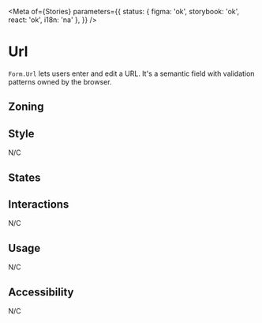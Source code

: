 

<Meta
	of={Stories}
	parameters={{
		status: { figma: 'ok', storybook: 'ok', react: 'ok', i18n: 'na' },
	}}
/>

# Url

`Form.Url` lets users enter and edit a URL. It's a semantic field with validation patterns owned by the browser.

## Zoning

<FigmaImage
	src="https://www.figma.com/file/qc8oUSyVJM67gSsbTShftt/%F0%9F%93%90-Zoning?node-id=245%3A219"
	alt="zoning image for inputs"
/>

## Style

N/C

## States

<Canvas>
	<Story of={Stories.Url} />
</Canvas>

## Interactions

N/C

## Usage

N/C

## Accessibility

N/C
